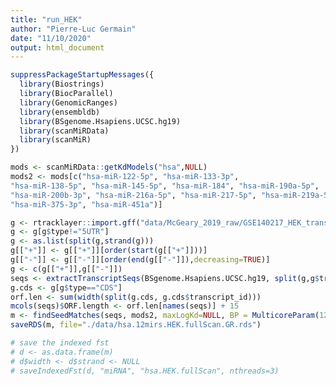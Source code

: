 ```yaml
---
title: "run_HEK"
author: "Pierre-Luc Germain"
date: "11/10/2020"
output: html_document
---
```




```r
suppressPackageStartupMessages({
  library(Biostrings)
  library(BiocParallel)
  library(GenomicRanges)
  library(ensembldb)
  library(BSgenome.Hsapiens.UCSC.hg19)
  library(scanMiRData)
  library(scanMiR)
})

mods <- scanMiRData::getKdModels("hsa",NULL)
mods2 <- mods[c("hsa-miR-122-5p", "hsa-miR-133-3p", 
"hsa-miR-138-5p", "hsa-miR-145-5p", "hsa-miR-184", "hsa-miR-190a-5p", 
"hsa-miR-200b-3p", "hsa-miR-216a-5p", "hsa-miR-217-5p", "hsa-miR-219a-5p", 
"hsa-miR-375-3p", "hsa-miR-451a")]

g <- rtracklayer::import.gff("data/McGeary_2019_raw/GSE140217_HEK_transcriptannotations.gtf.gz")
g <- g[g$type!="5UTR"]
g <- as.list(split(g,strand(g)))
g[["+"]] <- g[["+"]][order(start(g[["+"]]))]
g[["-"]] <- g[["-"]][order(end(g[["-"]]),decreasing=TRUE)]
g <- c(g[["+"]],g[["-"]])
seqs <- extractTranscriptSeqs(BSgenome.Hsapiens.UCSC.hg19, split(g,g$transcript_id))
g.cds <- g[g$type=="CDS"]
orf.len <- sum(width(split(g.cds, g.cds$transcript_id)))
mcols(seqs)$ORF.length <- orf.len[names(seqs)] + 15
m <- findSeedMatches(seqs, mods2, maxLogKd=NULL, BP = MulticoreParam(12, progressbar=TRUE), p3.extra =TRUE, ret="GRanges")
saveRDS(m, file="./data/hsa.12mirs.HEK.fullScan.GR.rds")

# save the indexed fst
# d <- as.data.frame(m)
# d$width <- d$strand <- NULL
# saveIndexedFst(d, "miRNA", "hsa.HEK.fullScan", nthreads=3)
```
